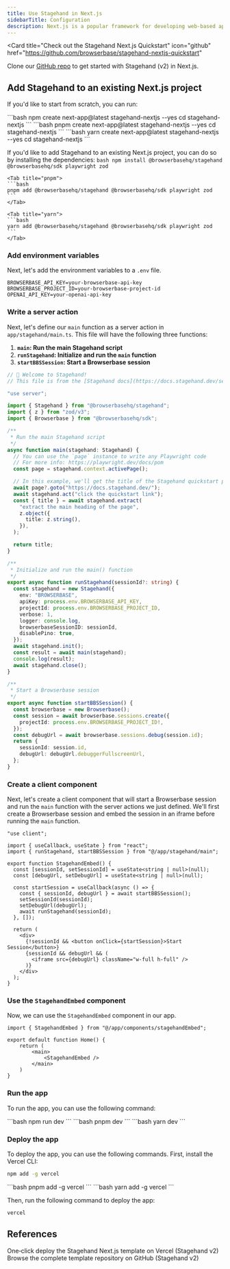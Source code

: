 ```yaml
---
title: Use Stagehand in Next.js
sidebarTitle: Configuration
description: Next.js is a popular framework for developing web-based applications in production. It powers Stagehand apps like [Director](https://director.ai), [Brainrot](https://brainrot.run) and [Open Operator](https://operator.browserbase.com).
---
```


<Card
  title="Check out the Stagehand Next.js Quickstart"
  icon="github"
  href="https://github.com/browserbase/stagehand-nextjs-quickstart"
>
  Clone our [GitHub repo](https://github.com/browserbase/stagehand-nextjs-quickstart) to get started with Stagehand (v2) in Next.js.
</Card>

## Add Stagehand to an existing Next.js project
If you'd like to start from scratch, you can run:

<Tabs>
<Tab title="npm">
```bash
npm create next-app@latest stagehand-nextjs --yes
cd stagehand-nextjs
```
</Tab>
<Tab title="pnpm">
```bash
pnpm create next-app@latest stagehand-nextjs --yes
cd stagehand-nextjs
```
</Tab>
<Tab title="yarn">
```bash
yarn create next-app@latest stagehand-nextjs --yes
cd stagehand-nextjs
```
</Tab>
</Tabs>

If you'd like to add Stagehand to an existing Next.js project, you can do so by installing the dependencies:
<Tabs>
	<Tab title="npm">
	```bash
	npm install @browserbasehq/stagehand @browserbasehq/sdk playwright zod
	```
	</Tab>

	<Tab title="pnpm">
	```bash
	pnpm add @browserbasehq/stagehand @browserbasehq/sdk playwright zod
	```
	</Tab>

	<Tab title="yarn">
	```bash
	yarn add @browserbasehq/stagehand @browserbasehq/sdk playwright zod
	```
	</Tab>
</Tabs>

### Add environment variables
Next, let's add the environment variables to a `.env` file.
```env
BROWSERBASE_API_KEY=your-browserbase-api-key
BROWSERBASE_PROJECT_ID=your-browserbase-project-id
OPENAI_API_KEY=your-openai-api-key
```

### Write a server action
Next, let's define our `main` function as a server action in `app/stagehand/main.ts`. This file will have the following three functions:

1. **`main`: Run the main Stagehand script**
2. **`runStagehand`: Initialize and run the `main` function**
3. **`startBBSSession`: Start a Browserbase session**

```ts app/stagehand/main.ts
// 🤘 Welcome to Stagehand!
// This file is from the [Stagehand docs](https://docs.stagehand.dev/sections/examples/nextjs).

"use server";

import { Stagehand } from "@browserbasehq/stagehand";
import { z } from "zod/v3";
import { Browserbase } from "@browserbasehq/sdk";

/**
 * Run the main Stagehand script
 */
async function main(stagehand: Stagehand) {
  // You can use the `page` instance to write any Playwright code
  // For more info: https://playwright.dev/docs/pom
  const page = stagehand.context.activePage();

  // In this example, we'll get the title of the Stagehand quickstart page
  await page?.goto("https://docs.stagehand.dev/");
  await stagehand.act("click the quickstart link");
  const { title } = await stagehand.extract(
    "extract the main heading of the page",
    z.object({
      title: z.string(),
    }),
  );

  return title;
}

/**
 * Initialize and run the main() function
 */
export async function runStagehand(sessionId?: string) {
  const stagehand = new Stagehand({
    env: "BROWSERBASE",
    apiKey: process.env.BROWSERBASE_API_KEY,
    projectId: process.env.BROWSERBASE_PROJECT_ID,
    verbose: 1,
    logger: console.log,
    browserbaseSessionID: sessionId,
    disablePino: true,
  });
  await stagehand.init();
  const result = await main(stagehand);
  console.log(result);
  await stagehand.close();
}

/**
 * Start a Browserbase session
 */
export async function startBBSSession() {
  const browserbase = new Browserbase();
  const session = await browserbase.sessions.create({
    projectId: process.env.BROWSERBASE_PROJECT_ID!,
  });
  const debugUrl = await browserbase.sessions.debug(session.id);
  return {
    sessionId: session.id,
    debugUrl: debugUrl.debuggerFullscreenUrl,
  };
}
```

### Create a client component
Next, let's create a client component that will start a Browserbase session and run the `main` function with the server actions we just defined. We'll first create a Browserbase session and embed the session in an iframe before running the `main` function.

```tsx app/components/stagehandEmbed.tsx
"use client";

import { useCallback, useState } from "react";
import { runStagehand, startBBSSession } from "@/app/stagehand/main";

export function StagehandEmbed() {
  const [sessionId, setSessionId] = useState<string | null>(null);
  const [debugUrl, setDebugUrl] = useState<string | null>(null);

  const startSession = useCallback(async () => {
    const { sessionId, debugUrl } = await startBBSSession();
    setSessionId(sessionId);
    setDebugUrl(debugUrl);
    await runStagehand(sessionId);
  }, []);

  return (
    <div>
      {!sessionId && <button onClick={startSession}>Start Session</button>}
      {sessionId && debugUrl && (
        <iframe src={debugUrl} className="w-full h-full" />
      )}
    </div>
  );
}
```

### Use the `StagehandEmbed` component
Now, we can use the `StagehandEmbed` component in our app.

```tsx app/page.tsx
import { StagehandEmbed } from "@/app/components/stagehandEmbed";

export default function Home() {
	return (
		<main>
			<StagehandEmbed />
		</main>
	)
}
```

### Run the app
To run the app, you can use the following command:

<Tabs>
<Tab title="npm">
```bash
npm run dev
```
</Tab>
<Tab title="pnpm">
```bash
pnpm dev
```
</Tab>
<Tab title="yarn">
```bash
yarn dev
```
</Tab>
</Tabs>

### Deploy the app
To deploy the app, you can use the following commands. First, install the Vercel CLI:
<Tabs>
<Tab title="npm">
```bash
npm add -g vercel
```
</Tab>
<Tab title="pnpm">
```bash
pnpm add -g vercel
```
</Tab>
<Tab title="yarn">
```bash
yarn add -g vercel
```
</Tab>
</Tabs>

Then, run the following command to deploy the app:
```bash
vercel
```

## References

<CardGroup cols={2}>
  <Card title="Deploy Template (v2)" icon="rocket" href="https://vercel.com/templates/ai/stagehand-next-js-quickstart">
    One‑click deploy the Stagehand Next.js template on Vercel (Stagehand v2)
  </Card>
  
  <Card title="Source Cod (v2)" icon="github" href="https://github.com/browserbase/stagehand-nextjs-quickstart">
    Browse the complete template repository on GitHub (Stagehand v2)
  </Card>
</CardGroup>